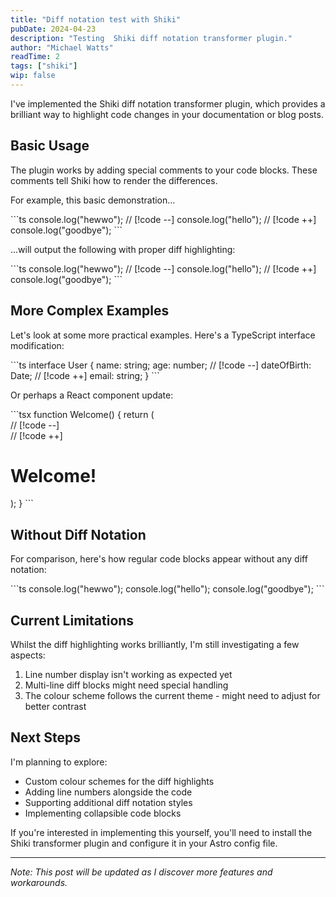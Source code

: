 ```yaml
---
title: "Diff notation test with Shiki"
pubDate: 2024-04-23
description: "Testing  Shiki diff notation transformer plugin."
author: "Michael Watts"
readTime: 2
tags: ["shiki"]
wip: false
---
```


<LeadParagraph>
  I've implemented the Shiki diff notation transformer plugin, which provides a brilliant way to highlight code changes in your documentation or blog posts.
</LeadParagraph>

## Basic Usage

The plugin works by adding special comments to your code blocks. These comments tell Shiki how to render the differences.

For example, this basic demonstration...

<CodeBlock filename="example.ts">
```ts
console.log("hewwo"); // [!code --]
console.log("hello"); // [!code ++]
console.log("goodbye");
```
</CodeBlock>


...will output the following with proper diff highlighting:

<CodeBlock filename="example.ts">
```ts
console.log("hewwo"); // [!code --]
console.log("hello"); // [!code ++]
console.log("goodbye");
```
</CodeBlock>

## More Complex Examples

Let's look at some more practical examples. Here's a TypeScript interface modification:

<CodeBlock filename="example.ts">
```ts
interface User {
  name: string;
  age: number; // [!code --]
  dateOfBirth: Date; // [!code ++]
  email: string;
}
```
</CodeBlock>

Or perhaps a React component update:

<CodeBlock filename="Welcome.tsx">
```tsx
function Welcome() {
    return (
        <div className="old-class"> // [!code --]
        <div className="new-class"> // [!code ++]
            <h1>Welcome!</h1>
        </div>
    );
}
```
</CodeBlock>

## Without Diff Notation

For comparison, here's how regular code blocks appear without any diff notation:

<CodeBlock filename="example.ts">
```ts
console.log("hewwo");
console.log("hello");
console.log("goodbye");
```
</CodeBlock>

## Current Limitations

Whilst the diff highlighting works brilliantly, I'm still investigating a few aspects:

1. Line number display isn't working as expected yet
2. Multi-line diff blocks might need special handling
3. The colour scheme follows the current theme - might need to adjust for better contrast

## Next Steps

I'm planning to explore:

- Custom colour schemes for the diff highlights
- Adding line numbers alongside the code
- Supporting additional diff notation styles
- Implementing collapsible code blocks

If you're interested in implementing this yourself, you'll need to install the Shiki transformer plugin and configure it in your Astro config file.

---

_Note: This post will be updated as I discover more features and workarounds._
